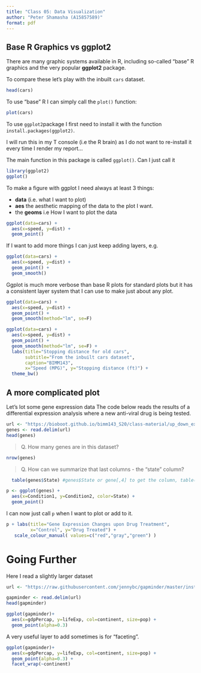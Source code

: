 ```yaml
---
title: "Class 05: Data Visualization"
author: "Peter Shamasha (A15857589)"
format: pdf
---
```


## Base R Graphics vs ggplot2

There are many graphic systems available in R, including so-called "base" R graphics and the very popular **ggplot2** package.

To compare these let's play with the inbuilt `cars` dataset.

```r
head(cars)
```

To use "base" R I can simply call the `plot()` function:

```r
plot(cars)
```

To use `ggplot2`package I first need to install it with the function `install.packages(ggplot2)`.

I will run this in my T console (i.e the R brain) as I do not want to re-install it every time I render my report...

The main function in this package is called `ggplot()`. Can I just call it

```r
library(ggplot2)
ggplot()
```

To make a figure with ggplot I need always at least 3 things:

- **data** (i.e. what I want to plot)
- **aes** the aesthetic mapping of the data to the plot I want.
- the **geoms** i.e How I want to plot the data

```r
ggplot(data=cars) + 
  aes(x=speed, y=dist) +
  geom_point()
```


If I want to add more things I can just keep adding layers, e.g.

```r
ggplot(data=cars) + 
  aes(x=speed, y=dist) +
  geom_point() + 
  geom_smooth()
```

Ggplot is much more verbose than base R plots for standard plots but it has a consistent layer system that I can use to make  just about any plot. 

```r
ggplot(data=cars) + 
  aes(x=speed, y=dist) +
  geom_point() + 
  geom_smooth(method="lm", se=F)
```

```r
ggplot(data=cars) + 
  aes(x=speed, y=dist) +
  geom_point() + 
  geom_smooth(method="lm", se=F) +
  labs(title="Stopping distance for old cars", 
       subtitle="From the inbuilt cars dataset",
       caption="BIMM143", 
       x="Speed (MPG)", y="Stopping distance (ft)") + 
  theme_bw()

```

## A more complicated plot

Let's lot some gene expression data
The code below reads the results of a differential expression analysis where a new anti-viral drug is being tested.

```r
url <- "https://bioboot.github.io/bimm143_S20/class-material/up_down_expression.txt"
genes <- read.delim(url)
head(genes)
```

> Q. How many genes are in this dataset?

```r
nrow(genes)
```
> Q. How can we summarize that last columns - the "state" column?

```r
  table(genes$State) #genes$State or gene[,4] to get the column, table() to put the column data in a table#

```
```r
p <- ggplot(genes) +
  aes(x=Condition1, y=Condition2, color=State) +
  geom_point()

```

I can now just call `p` when I want to plot or add to it.

```r
p + labs(title="Gene Expression Changes upon Drug Treatment",
         x="Control", y="Drug Treated") +
   scale_colour_manual( values=c("red","gray","green") )
```

# Going Further

Here I read a slightly larger dataset

```r
url <- "https://raw.githubusercontent.com/jennybc/gapminder/master/inst/extdata/gapminder.tsv"

gapminder <- read.delim(url)
head(gapminder)
```

```r
ggplot(gapminder)+
  aes(x=gdpPercap, y=lifeExp, col=continent, size=pop) + 
  geom_point(alpha=0.3)
```

A very useful layer to add sometimes is for "faceting".

```r
ggplot(gapminder)+
  aes(x=gdpPercap, y=lifeExp, col=continent, size=pop) + 
  geom_point(alpha=0.3) +
  facet_wrap(~continent)
```





